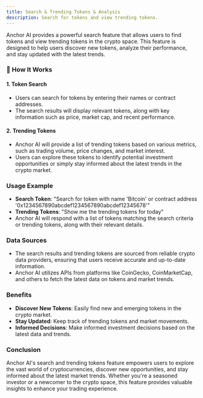 ```yaml
---
title: Search & Trending Tokens & Analysis
description: Search for tokens and view trending tokens.
---
```

Anchor AI provides a powerful search feature that allows users to find tokens and view trending tokens in the crypto space. This feature is designed to help users discover new tokens, analyze their performance, and stay updated with the latest trends.


### 🚀 How It Works
#### 1. **Token Search**
- Users can search for tokens by entering their names or contract addresses.
- The search results will display relevant tokens, along with key information such as price, market cap, and recent performance. 
#### 2. **Trending Tokens**
- Anchor AI will provide a list of trending tokens based on various metrics, such as trading volume, price changes, and market interest.
- Users can explore these tokens to identify potential investment opportunities or simply stay informed about the latest trends in the crypto market.

### Usage Example
- **Search Token**: "Search for token with name 'Bitcoin' or contract address '0x1234567890abcdef1234567890abcdef12345678'"
- **Trending Tokens**: "Show me the trending tokens for today"  
- Anchor AI will respond with a list of tokens matching the search criteria or trending tokens, along with their relevant details.

### Data Sources
- The search results and trending tokens are sourced from reliable crypto data providers, ensuring that users receive accurate and up-to-date information.  
- Anchor AI utilizes APIs from platforms like CoinGecko, CoinMarketCap, and others to fetch the latest data on tokens and market trends.
### Benefits
- **Discover New Tokens**: Easily find new and emerging tokens in the crypto market.
- **Stay Updated**: Keep track of trending tokens and market movements.
- **Informed Decisions**: Make informed investment decisions based on the latest data and trends.
### Conclusion
Anchor AI's search and trending tokens feature empowers users to explore the vast world of cryptocurrencies, discover new opportunities, and stay informed about the latest market trends. Whether you're a seasoned investor or a newcomer to the crypto space, this feature provides valuable insights to enhance your trading experience.

